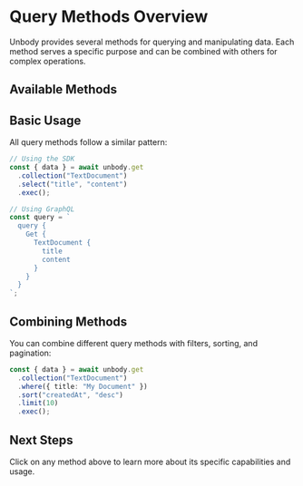 
# Query Methods Overview

Unbody provides several methods for querying and manipulating data. Each method serves a specific purpose and can be combined with others for complex operations.

## Available Methods

<PageItems>
  <PageCard
    title="Get"
    description="Retrieve data from collections"
    link="/content-api/query-methods/get"
  />
  <PageCard
    title="Ask"
    description="Ask questions about your data"
    link="/content-api/query-methods/ask"
  />
  <PageCard
    title="Aggregate"
    description="Perform aggregations on your data"
    link="/content-api/query-methods/aggregate"
  />
  <PageCard
    title="Group"
    description="Group data by fields"
    link="/content-api/query-methods/group"
  />
</PageItems>

## Basic Usage

All query methods follow a similar pattern:

```typescript copy
// Using the SDK
const { data } = await unbody.get
  .collection("TextDocument")
  .select("title", "content")
  .exec();

// Using GraphQL
const query = `
  query {
    Get {
      TextDocument {
        title
        content
      }
    }
  }
`;
```

## Combining Methods

You can combine different query methods with filters, sorting, and pagination:

```typescript copy
const { data } = await unbody.get
  .collection("TextDocument")
  .where({ title: "My Document" })
  .sort("createdAt", "desc")
  .limit(10)
  .exec();
```

## Next Steps

Click on any method above to learn more about its specific capabilities and usage. 